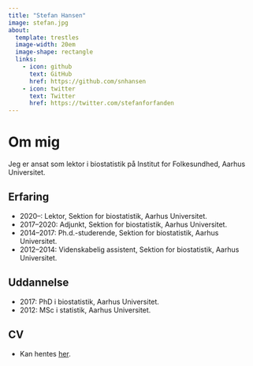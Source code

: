 ```yaml
---
title: "Stefan Hansen"
image: stefan.jpg
about:
  template: trestles
  image-width: 20em
  image-shape: rectangle
  links:
    - icon: github
      text: GitHub
      href: https://github.com/snhansen
    - icon: twitter
      text: Twitter
      href: https://twitter.com/stefanforfanden
---
```


# Om mig

Jeg er ansat som lektor i biostatistik på Institut for Folkesundhed, Aarhus Universitet.

## Erfaring

* 2020--: Lektor, Sektion for biostatistik, Aarhus Universitet.
* 2017--2020: Adjunkt, Sektion for biostatistik, Aarhus Universitet.
* 2014--2017: Ph.d.-studerende, Sektion for biostatistik, Aarhus Universitet.
* 2012--2014: Videnskabelig assistent, Sektion for biostatistik, Aarhus Universitet.

## Uddannelse

* 2017: PhD i biostatistik, Aarhus Universitet.
* 2012: MSc i statistik, Aarhus Universitet.

## CV

* Kan hentes <a href="cv_stefan_hansen.pdf">her</a>.


